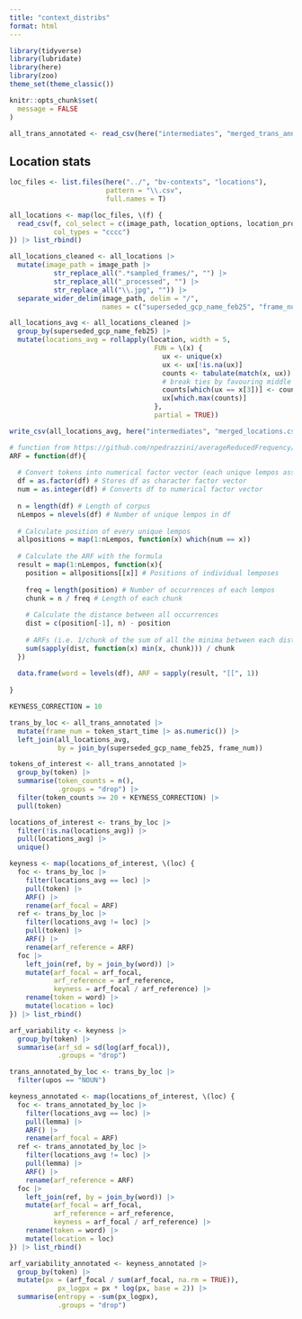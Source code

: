 ```yaml
---
title: "context_distribs"
format: html
---
```


```r
library(tidyverse)
library(lubridate)
library(here)
library(zoo)
theme_set(theme_classic())

knitr::opts_chunk$set(
  message = FALSE
)
```

```r
all_trans_annotated <- read_csv(here("intermediates", "merged_trans_annotated.csv"))
```


## Location stats
```r
loc_files <- list.files(here("../", "bv-contexts", "locations"),
                        pattern = "\\.csv",
                        full.names = T)

all_locations <- map(loc_files, \(f) {
  read_csv(f, col_select = c(image_path, location_options, location_probs, location),
           col_types = "cccc")
}) |> list_rbind()

all_locations_cleaned <- all_locations |> 
  mutate(image_path = image_path |> 
           str_replace_all(".*sampled_frames/", "") |> 
           str_replace_all("_processed", "") |> 
           str_replace_all("\\.jpg", "")) |>
  separate_wider_delim(image_path, delim = "/",
                       names = c("superseded_gcp_name_feb25", "frame_num"))

all_locations_avg <- all_locations_cleaned |> 
  group_by(superseded_gcp_name_feb25) |>
  mutate(locations_avg = rollapply(location, width = 5,
                                    FUN = \(x) {
                                      ux <- unique(x)
                                      ux <- ux[!is.na(ux)]
                                      counts <- tabulate(match(x, ux))
                                      # break ties by favouring middle
                                      counts[which(ux == x[3])] <- counts[which(ux == x[3])] + 0.5
                                      ux[which.max(counts)]
                                    },
                                    partial = TRUE))

write_csv(all_locations_avg, here("intermediates", "merged_locations.csv"))
```

```r
# function from https://github.com/npedrazzini/averageReducedFrequency/blob/master/ARF.R 
ARF = function(df){
  
  # Convert tokens into numerical factor vector (each unique lempos assigned a number)
  df = as.factor(df) # Stores df as character factor vector
  num = as.integer(df) # Converts df to numerical factor vector
  
  n = length(df) # Length of corpus
  nLempos = nlevels(df) # Number of unique lempos in df
  
  # Calculate position of every unique lempos
  allpositions = map(1:nLempos, function(x) which(num == x))
  
  # Calculate the ARF with the formula
  result = map(1:nLempos, function(x){
    position = allpositions[[x]] # Positions of individual lemposes
    
    freq = length(position) # Number of occurrences of each lempos
    chunk = n / freq # Length of each chunk 
    
    # Calculate the distance between all occurrences
    dist = c(position[-1], n) - position
    
    # ARFs (i.e. 1/chunk of the sum of all the minima between each distance and the average distance [i.e. chunk])
    sum(sapply(dist, function(x) min(x, chunk))) / chunk
  })
  
  data.frame(word = levels(df), ARF = sapply(result, "[[", 1))
  
}
```


```r
KEYNESS_CORRECTION = 10

trans_by_loc <- all_trans_annotated |> 
  mutate(frame_num = token_start_time |> as.numeric()) |> 
  left_join(all_locations_avg,
            by = join_by(superseded_gcp_name_feb25, frame_num))

tokens_of_interest <- all_trans_annotated |> 
  group_by(token) |> 
  summarise(token_counts = n(),
            .groups = "drop") |>
  filter(token_counts >= 20 + KEYNESS_CORRECTION) |>
  pull(token)

locations_of_interest <- trans_by_loc |> 
  filter(!is.na(locations_avg)) |> 
  pull(locations_avg) |> 
  unique()

keyness <- map(locations_of_interest, \(loc) {
  foc <- trans_by_loc |> 
    filter(locations_avg == loc) |>
    pull(token) |> 
    ARF() |> 
    rename(arf_focal = ARF)
  ref <- trans_by_loc |> 
    filter(locations_avg != loc) |> 
    pull(token) |> 
    ARF() |> 
    rename(arf_reference = ARF)
  foc |> 
    left_join(ref, by = join_by(word)) |> 
    mutate(arf_focal = arf_focal,
           arf_reference = arf_reference,
           keyness = arf_focal / arf_reference) |> 
    rename(token = word) |> 
    mutate(location = loc)
}) |> list_rbind()

arf_variability <- keyness |> 
  group_by(token) |> 
  summarise(arf_sd = sd(log(arf_focal)),
            .groups = "drop")
```

```r
trans_annotated_by_loc <- trans_by_loc |> 
  filter(upos == "NOUN")

keyness_annotated <- map(locations_of_interest, \(loc) {
  foc <- trans_annotated_by_loc |> 
    filter(locations_avg == loc) |>
    pull(lemma) |> 
    ARF() |> 
    rename(arf_focal = ARF)
  ref <- trans_annotated_by_loc |> 
    filter(locations_avg != loc) |> 
    pull(lemma) |> 
    ARF() |> 
    rename(arf_reference = ARF)
  foc |> 
    left_join(ref, by = join_by(word)) |> 
    mutate(arf_focal = arf_focal,
           arf_reference = arf_reference,
           keyness = arf_focal / arf_reference) |> 
    rename(token = word) |> 
    mutate(location = loc)
}) |> list_rbind()

arf_variability_annotated <- keyness_annotated |> 
  group_by(token) |> 
  mutate(px = (arf_focal / sum(arf_focal, na.rm = TRUE)),
            px_logpx = px * log(px, base = 2)) |> 
  summarise(entropy = -sum(px_logpx),
            .groups = "drop")
```

